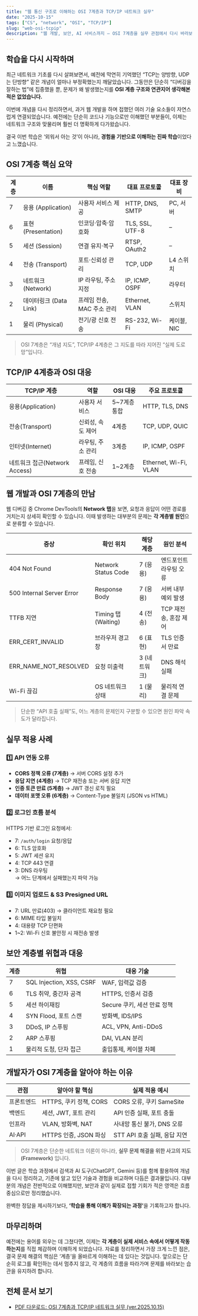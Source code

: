 ```yaml
---
title: "웹 통신 구조로 이해하는 OSI 7계층과 TCP/IP 네트워크 실무"
date: "2025-10-15"
tags: ["CS", "network", "OSI", "TCP/IP"]
slug: "web-osi-tcpip"
description: "웹 개발, 보안, AI 서비스까지 — OSI 7계층을 실무 관점에서 다시 바라보다."
---
```


## 학습을 다시 시작하며

최근 네트워크 기초를 다시 살펴보면서, 예전에 막연히 기억했던 “TCP는 양방향, UDP는 단방향” 같은 개념이 얼마나 부정확했는지 깨달았습니다. 
그동안은 단순히 “디버깅을 잘하는 법”에 집중했을 뿐, 문제가 왜 발생했는지를 **OSI 계층 구조와 연관지어 생각해본 적은 없었습니다.**

이번에 개념을 다시 정리하면서, 과거 웹 개발을 하며 접했던 여러 기술 요소들이 자연스럽게 연결되었습니다. 
예전에는 단순히 코드나 기능으로만 이해했던 부분들이, 이제는 네트워크 구조와 맞물리며 훨씬 더 명확하게 다가왔습니다.  

결국 이번 학습은 ‘외워서 아는 것’이 아니라, **경험을 기반으로 이해하는 진짜 학습**이었다고 느꼈습니다.


## OSI 7계층 핵심 요약

| 계층 | 이름 | 핵심 역할 | 대표 프로토콜 | 대표 장비 |
|------|------|------------|----------------|-------------|
| 7 | 응용 (Application) | 사용자 서비스 제공 | HTTP, DNS, SMTP | PC, 서버 |
| 6 | 표현 (Presentation) | 인코딩·압축·암호화 | TLS, SSL, UTF-8 | – |
| 5 | 세션 (Session) | 연결 유지·복구 | RTSP, OAuth2 | – |
| 4 | 전송 (Transport) | 포트·신뢰성 관리 | TCP, UDP | L4 스위치 |
| 3 | 네트워크 (Network) | IP 라우팅, 주소 지정 | IP, ICMP, OSPF | 라우터 |
| 2 | 데이터링크 (Data Link) | 프레임 전송, MAC 주소 관리 | Ethernet, VLAN | 스위치 |
| 1 | 물리 (Physical) | 전기/광 신호 전송 | RS-232, Wi-Fi | 케이블, NIC |

> OSI 7계층은 “개념 지도”, TCP/IP 4계층은 그 지도를 따라 지어진 “실제 도로망”입니다.


## TCP/IP 4계층과 OSI 대응

| TCP/IP 계층 | 역할 | OSI 대응 | 주요 프로토콜 |
|--------------|------|------------|----------------|
| 응용(Application) | 사용자 서비스 | 5~7계층 통합 | HTTP, TLS, DNS |
| 전송(Transport) | 신뢰성, 속도 제어 | 4계층 | TCP, UDP, QUIC |
| 인터넷(Internet) | 라우팅, 주소 관리 | 3계층 | IP, ICMP, OSPF |
| 네트워크 접근(Network Access) | 프레임, 신호 전송 | 1~2계층 | Ethernet, Wi-Fi, VLAN |


## 웹 개발과 OSI 7계층의 만남

웹 디버깅 중 Chrome DevTools의 **Network 탭**을 보면, 요청과 응답이 어떤 경로를 거치는지 상세히 확인할 수 있습니다. 
이때 발생하는 대부분의 문제는 **각 계층별 원인**으로 분류할 수 있습니다.

| 증상 | 확인 위치 | 해당 계층 | 원인 분석 |
|------|------------|-------------|-------------|
| 404 Not Found | Network Status Code | 7 (응용) | 엔드포인트 라우팅 오류 |
| 500 Internal Server Error | Response Body | 7 (응용) | 서버 내부 예외 발생 |
| TTFB 지연 | Timing 탭 (Waiting) | 4 (전송) | TCP 재전송, 혼잡 제어 |
| ERR_CERT_INVALID | 브라우저 경고창 | 6 (표현) | TLS 인증서 만료 |
| ERR_NAME_NOT_RESOLVED | 요청 미출력 | 3 (네트워크) | DNS 해석 실패 |
| Wi-Fi 끊김 | OS 네트워크 상태 | 1 (물리) | 물리적 연결 문제 |

> 단순한 “API 호출 실패”도, 어느 계층의 문제인지 구분할 수 있으면 원인 파악 속도가 달라집니다.


## 실무 적용 사례

### 1️⃣ API 연동 오류
- **CORS 정책 오류 (7계층)** → 서버 CORS 설정 추가
- **응답 지연 (4계층)** → TCP 재전송 또는 서버 응답 지연
- **인증 토큰 만료 (5계층)** → JWT 갱신 로직 필요
- **데이터 포맷 오류 (6계층)** → Content-Type 불일치 (JSON vs HTML)

### 2️⃣ 로그인 흐름 분석
HTTPS 기반 로그인 요청에서:
- 7: `/auth/login` 요청/응답  
- 6: TLS 암호화  
- 5: JWT 세션 유지  
- 4: TCP 443 연결  
- 3: DNS 라우팅  
→ 어느 단계에서 실패했는지 파악 가능

### 3️⃣ 이미지 업로드 & S3 Presigned URL
- 7: URL 만료(403) → 클라이언트 재요청 필요  
- 6: MIME 타입 불일치  
- 4: 대용량 TCP 단편화  
- 1~2: Wi-Fi 신호 불안정 시 재전송 발생  


## 보안 계층별 위협과 대응

| 계층 | 위협 | 대응 기술 |
|------|------|------------|
| 7 | SQL Injection, XSS, CSRF | WAF, 입력값 검증 |
| 6 | TLS 취약, 중간자 공격 | HTTPS, 인증서 검증 |
| 5 | 세션 하이재킹 | Secure 쿠키, 세션 만료 정책 |
| 4 | SYN Flood, 포트 스캔 | 방화벽, IDS/IPS |
| 3 | DDoS, IP 스푸핑 | ACL, VPN, Anti-DDoS |
| 2 | ARP 스푸핑 | DAI, VLAN 분리 |
| 1 | 물리적 도청, 단자 접근 | 출입통제, 케이블 차폐 |


## 개발자가 OSI 7계층을 알아야 하는 이유

| 관점 | 알아야 할 핵심 | 실제 적용 예시 |
|------|----------------|----------------|
| 프론트엔드 | HTTPS, 쿠키 정책, CORS | CORS 오류, 쿠키 SameSite |
| 백엔드 | 세션, JWT, 포트 관리 | API 인증 실패, 포트 충돌 |
| 인프라 | VLAN, 방화벽, NAT | 사내망 통신 불가, DNS 오류 |
| AI·API | HTTPS 인증, JSON 파싱 | STT API 호출 실패, 응답 지연 |

> OSI 7계층은 단순한 네트워크 이론이 아니라, **실무 문제 해결을 위한 사고의 지도(Framework)** 입니다.

이번 글은 학습 과정에서 검색과 AI 도구(ChatGPT, Gemini 등)를 함께 활용하여 개념을 다시 정리하고, 기존에 알고 있던 기술과 경험을 비교하며 다듬은 결과물입니다. 
대부분의 개념은 전반적으로 이해했지만, 보안과 같이 실제로 접할 기회가 적은 영역은 흐름 중심으로만 정리했습니다.  

완벽한 정답을 제시하기보다, <b>‘학습을 통해 이해가 확장되는 과정’</b>을 기록하고자 합니다.

## 마무리하며

예전에는 용어를 외우는 데 그쳤다면, 이제는 **각 계층이 실제 서비스 속에서 어떻게 작동하는지**를 직접 체감하며 이해하게 되었습니다. 
자료를 정리하면서 가장 크게 느낀 점은, 결국 문제 해결의 핵심은 ‘계층’을 올바르게 이해하는 데 있다는 것입니다. 
앞으로는 단순히 로그를 확인하는 데서 멈추지 않고, 각 계층의 흐름을 따라가며 문제를 바라보는 습관을 유지하려 합니다.


## **전체 문서 보기**  
- [PDF 다운로드: OSI 7계층과 TCP/IP 네트워크 실무 (ver.2025.10.15)](/assets/docs/웹-통신-구조로-이해하는-OSI7계층-TCPIP-네트워크실무.pdf)

